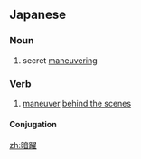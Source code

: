 ==Japanese==
{{ja-kanjitab|あん|やく|yomi=on}}

===Noun===
{{ja-noun|あんやく}}

# secret [[maneuvering]]

===Verb===
{{ja-verb-suru|tr=intrans|あんやく}}

# [[maneuver]] [[behind the scenes]]

====Conjugation====
{{ja-suru|あんやく}}

[[zh:暗躍]]